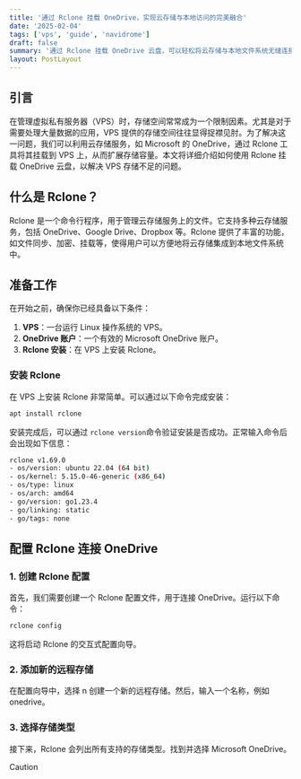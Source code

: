 ```yaml
---
title: '通过 Rclone 挂载 OneDrive，实现云存储与本地访问的完美融合'
date: '2025-02-04'
tags: ['vps', 'guide', 'navidrome']
draft: false
summary: '通过 Rclone 挂载 OneDrive 云盘，可以轻松将云存储与本地文件系统无缝连接，享受便捷的文件访问与管理体验。无论是大文件的快速传输，还是日常文件的同步与备份，Rclone 提供了一个高效、灵活的解决方案，让你像使用本地硬盘一样操作云端数据。'
layout: PostLayout
---
```


## 引言

在管理虚拟私有服务器（VPS）时，存储空间常常成为一个限制因素。尤其是对于需要处理大量数据的应用，VPS 提供的存储空间往往显得捉襟见肘。为了解决这一问题，我们可以利用云存储服务，如 Microsoft 的 OneDrive，通过 Rclone 工具将其挂载到 VPS 上，从而扩展存储容量。本文将详细介绍如何使用 Rclone 挂载 OneDrive 云盘，以解决 VPS 存储不足的问题。

## 什么是 Rclone？

Rclone 是一个命令行程序，用于管理云存储服务上的文件。它支持多种云存储服务，包括 OneDrive、Google Drive、Dropbox 等。Rclone 提供了丰富的功能，如文件同步、加密、挂载等，使得用户可以方便地将云存储集成到本地文件系统中。

## 准备工作

在开始之前，确保你已经具备以下条件：

1. **VPS**：一台运行 Linux 操作系统的 VPS。
2. **OneDrive 账户**：一个有效的 Microsoft OneDrive 账户。
3. **Rclone 安装**：在 VPS 上安装 Rclone。

### 安装 Rclone

在 VPS 上安装 Rclone 非常简单。可以通过以下命令完成安装：

```bash
apt install rclone
```
安装完成后，可以通过 `rclone version`命令验证安装是否成功。正常输入命令后会出现如下信息：
```bash
rclone v1.69.0
- os/version: ubuntu 22.04 (64 bit)
- os/kernel: 5.15.0-46-generic (x86_64)
- os/type: linux
- os/arch: amd64
- go/version: go1.23.4
- go/linking: static
- go/tags: none
```

## 配置 Rclone 连接 OneDrive

### 1. 创建 Rclone 配置
首先，我们需要创建一个 Rclone 配置文件，用于连接 OneDrive。运行以下命令：
```bash
rclone config
```
这将启动 Rclone 的交互式配置向导。

### 2. 添加新的远程存储
在配置向导中，选择 n 创建一个新的远程存储。然后，输入一个名称，例如 onedrive。

### 3. 选择存储类型
接下来，Rclone 会列出所有支持的存储类型。找到并选择 Microsoft OneDrive。
> [!Caution]
